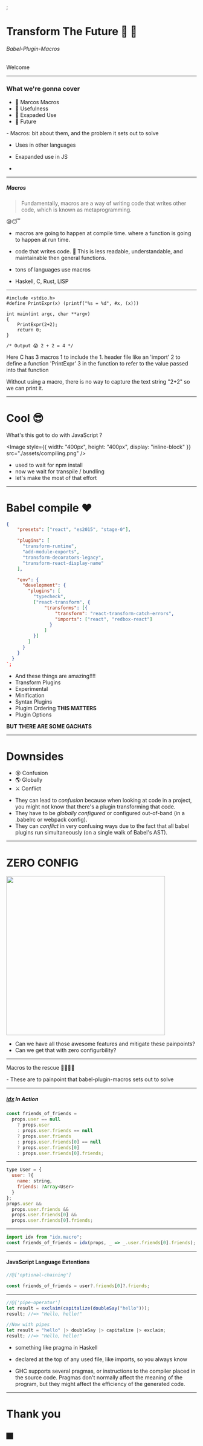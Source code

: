 



<Head>
  <title>Transform The Future</title>
</Head>;

# Transform The Future 🌌 🚀

###### Babel-Plugin-Macros

<Notes>Welcome</Notes>

---

<h3>What we're gonna cover</h3>

<div style={{ fontSize: 40, textAlign: "left" }}>
  <ul style={{ listStyleType: "none" }}>
    <li>
      🔢 <span style={{ textDecoration: "line-through" }}> Marcos </span>
      Macros
    </li>
    <li>🌊 Usefulness</li>
    <li>🔨 Exapaded Use</li>
    <li>🚀 Future</li>
  </ul>
</div>

<Notes>
- Macros: bit about them, and the problem it sets out to solve

- Uses in other languages

- Exapanded use in JS

-

</Notes>

---

##### Macros

> Fundamentally, macros are a way of writing code that writes other code, which is known as metaprogramming.

😪😴

<Notes>

- macros are going to happen at compile time. where a function is going to happen at run time.

- code that writes code. 🤔 This is less readable, understandable, and maintainable then general functions.

- tons of languages use macros

- Haskell, C, Rust, LISP

</Notes>

---

```
#include <stdio.h>
#define PrintExpr(x) (printf("%s = %d", #x, (x)))

int main(int argc, char **argv)
{
    PrintExpr(2+2);
    return 0;
}

/* Output 😱 2 + 2 = 4 */
```

<Notes>
  Here C has 3 macros 1 to include the 
  1. header file like an 'import' 
  2 to define
  a function 'PrintExpr' 
  3 in the function to refer to the value passed into
  that function

Without using a macro, there is no way to capture the text string "2+2" so we can print it.

</Notes>

---

# Cool 😎

What's this got to do with JavaScript ?

<Image
  style={{ width: "400px", height: "400px", display: "inline-block" }}
  src="./assets/compiling.png"
/>

<Notes>

- used to wait for npm install
- now we wait for transpile / bundling
- let's make the most of that effort

</Notes>

---

# Babel compile ♥

```json
{
    "presets": ["react", "es2015", "stage-0"],

    "plugins": [
      "transform-runtime",
      "add-module-exports",
      "transform-decorators-legacy",
      "transform-react-display-name"
    ],

    "env": {
      "development": {
        "plugins": [
          "typecheck",
          ["react-transform", {
              "transforms": [{
                  "transform": "react-transform-catch-errors",
                  "imports": ["react", "redbox-react"]
                }
              ]
          }]
        ]
      }
    }
  }
`;

```

<Notes>

- And these things are amazing!!!!
- Transform Plugins
- Experimental
- Minification
- Syntax Plugins
- Plugim Ordering **THIS MATTERS**
- Plugin Options

**BUT THERE ARE SOME GACHATS**

</Notes>

---

# Downsides

<div style={{ fontSize: 40, textAlign: "left" }}>
  <ul style={{ listStyleType: "none" }}>
    <li style={{ padding: "10px" }}>😵 Confusion</li>
    <li style={{ padding: "10px" }}>🌎 Globally</li>
    <li style={{ padding: "10px" }}>⚔ Conflict</li>
  </ul>
</div>

<Notes>

- They can lead to _confusion_ because when looking at code in a project, you might not know that there's a plugin transforming that code.
- They have to be _globally configured_ or configured out-of-band (in a .babelrc or webpack config).
- They can _conflict_ in very confusing ways due to the fact that all babel plugins run simultaneously (on a single walk of Babel's AST).

</Notes>

---

# ZERO CONFIG

<a href="https://babeljs.io/blog/2017/09/11/zero-config-with-babel-macros">
  <img width="420px" src="./assets/zero-cool.png" />
</a>

<Notes>

- Can we have all those awesome features and mitigate these painpoints?
- Can we get that with zero configurbility?

</Notes>

---

Macros to the rescue 🦹‍♀️🦸‍♀️

<Notes>
  - These are to painpoint that babel-plugin-macros sets out to solve
</Notes>

---

##### [idx](https://github.com/dralletje/idx.macro) In Action

```js
const friends_of_friends =
  props.user == null
    ? props.user
    : props.user.friends == null
    ? props.user.friends
    : props.user.friends[0] == null
    ? props.user.friends[0]
    : props.user.friends[0].friends;
```

---


```js
type User = {
  user: ?{
    name: string,
    friends: ?Array<User>
  }
};
props.user &&
  props.user.friends &&
  props.user.friends[0] &&
  props.user.friends[0].friends;
```

---

```js
import idx from "idx.macro";
const friends_of_friends = idx(props, _ => _.user.friends[0].friends);
```

---

#### JavaScript Language Extentions

```js
//@['optional-chaining']

const friends_of_friends = user?.friends[0]?.friends;
```

---


```js
//@['pipe-operator']
let result = exclaim(capitalize(doubleSay("hello")));
result; //=> "Hello, hello!"

//Now with pipes
let result = "hello" |> doubleSay |> capitalize |> exclaim;
result; //=> "Hello, hello!"
```

<Notes>

- something like pragma in Haskell
- declared at the top of any used file, like imports, so you always know

- GHC supports several pragmas, or instructions to the compiler placed in the source code. Pragmas don't normally affect the meaning of the program, but they might affect the efficiency of the generated code.

</Notes>

---

# Thank you

## 🎆
